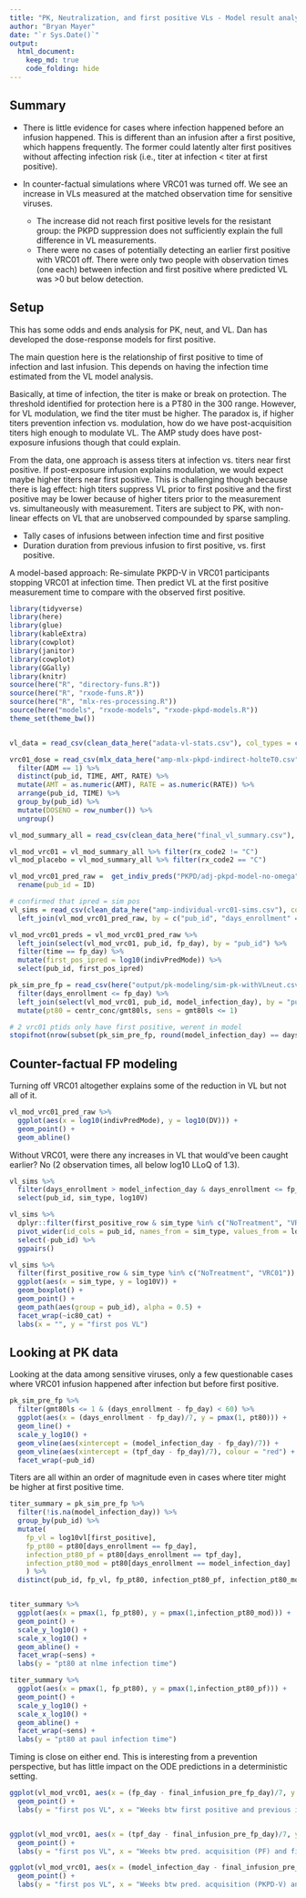 ```yaml
---
title: "PK, Neutralization, and first positive VLs - Model result analysis"
author: "Bryan Mayer"
date: "`r Sys.Date()`"
output: 
  html_document:
    keep_md: true
    code_folding: hide
---
```


## Summary

- There is little evidence for cases where infection happened before an infusion happened. This is different than an infusion after a first positive, which happens frequently. The former could latently alter first positives without affecting infection risk (i.e., titer at infection < titer at first positive).

- In counter-factual simulations where VRC01 was turned off. We see an increase in VLs measured at the matched observation time for sensitive viruses.
   - The increase did not reach first positive levels for the resistant group: the PKPD suppression does not sufficiently explain the full difference in VL measurements.
   - There were no cases of potentially detecting an earlier first positive with VRC01 off. There were only two people with observation times (one each) between infection and first positive where predicted VL was >0 but below detection.
  
## Setup

This has some odds and ends analysis for PK, neut, and VL. Dan has developed the dose-response models for first positive.

The main question here is the relationship of first positive to time of infection and last infusion. This depends on having the infection time estimated from the VL model analysis.

Basically, at time of infection, the titer is make or break on protection. The threshold identified for protection here is a PT80 in the 300 range. However, for VL modulation, we find the titer must be higher. The paradox is, if higher titers prevention infection vs. modulation, how do we have post-acquisition titers high enough to modulate VL. The AMP study does have post-exposure infusions though that could explain.

From the data, one approach is assess titers at infection vs. titers near first positive. If post-exposure infusion explains modulation, we would expect maybe higher titers near first positive. This is challenging though because there is lag effect: high titers suppress VL prior to first positive and the first positive may be lower because of higher titers prior to the measurement vs. simultaneously with measurement. Titers are subject to PK, with non-linear effects on VL that are unobserved compounded by sparse sampling.

 - Tally cases of infusions between infection time and first positive
 - Duration duration from previous infusion to first positive, vs. first positive.

A model-based approach: Re-simulate PKPD-V in VRC01 participants stopping VRC01 at infection time. Then predict VL at the first positive measurement time to compare with the observed first positive.

```r
library(tidyverse)
library(here)
library(glue)
library(kableExtra)
library(cowplot)
library(janitor)
library(cowplot)
library(GGally)
library(knitr)
source(here("R", "directory-funs.R"))
source(here("R", "rxode-funs.R"))
source(here("R", "mlx-res-processing.R"))
source(here("models", "rxode-models", "rxode-pkpd-models.R"))
theme_set(theme_bw())


vl_data = read_csv(clean_data_here("adata-vl-stats.csv"), col_types = cols()) 

vrc01_dose = read_csv(mlx_data_here("amp-mlx-pkpd-indirect-holteT0.csv"), col_types = cols()) %>%
  filter(ADM == 1) %>%
  distinct(pub_id, TIME, AMT, RATE) %>%
  mutate(AMT = as.numeric(AMT), RATE = as.numeric(RATE)) %>%
  arrange(pub_id, TIME) %>%
  group_by(pub_id) %>%
  mutate(DOSENO = row_number()) %>%
  ungroup()

vl_mod_summary_all = read_csv(clean_data_here("final_vl_summary.csv"), col_types = cols()) 

vl_mod_vrc01 = vl_mod_summary_all %>% filter(rx_code2 != "C")
vl_mod_placebo = vl_mod_summary_all %>% filter(rx_code2 == "C")

vl_mod_vrc01_pred_raw =  get_indiv_preds("PKPD/adj-pkpd-model-no-omega") %>%
  rename(pub_id = ID)

# confirmed that ipred = sim pos
vl_sims = read_csv(clean_data_here("amp-individual-vrc01-sims.csv"), col_types = cols()) %>%
  left_join(vl_mod_vrc01_pred_raw, by = c("pub_id", "days_enrollment" = "time"))

vl_mod_vrc01_preds = vl_mod_vrc01_pred_raw %>%
  left_join(select(vl_mod_vrc01, pub_id, fp_day), by = "pub_id") %>%
  filter(time == fp_day) %>%
  mutate(first_pos_ipred = log10(indivPredMode)) %>%
  select(pub_id, first_pos_ipred)

pk_sim_pre_fp = read_csv(here("output/pk-modeling/sim-pk-withVLneut.csv"), col_types = cols()) %>%
  filter(days_enrollment <= fp_day) %>%
  left_join(select(vl_mod_vrc01, pub_id, model_infection_day), by = "pub_id") %>%
  mutate(pt80 = centr_conc/gmt80ls, sens = gmt80ls <= 1)

# 2 vrc01 ptids only have first positive, werent in model
stopifnot(nrow(subset(pk_sim_pre_fp, round(model_infection_day) == days_enrollment)) == 96)

```

## Counter-factual FP modeling

Turning off VRC01 altogether explains some of the reduction in VL but not all of it.

```r
vl_mod_vrc01_pred_raw %>%
  ggplot(aes(x = log10(indivPredMode), y = log10(DV))) +
  geom_point() +
  geom_abline()


```

Without VRC01, were there any increases in VL that would've been caught earlier?
No (2 observation times, all below log10 LLoQ of 1.3).

```r
vl_sims %>%
  filter(days_enrollment > model_infection_day & days_enrollment <= fp_day & !first_positive_row & !is.na(DV)) %>% 
  select(pub_id, sim_type, log10V)
```

```r

vl_sims %>%
  dplyr::filter(first_positive_row & sim_type %in% c("NoTreatment", "VRC01")) %>%
  pivot_wider(id_cols = pub_id, names_from = sim_type, values_from = log10V) %>%
  select(-pub_id) %>%
  ggpairs()

```

```r

vl_sims %>%
  filter(first_positive_row & sim_type %in% c("NoTreatment", "VRC01")) %>%
  ggplot(aes(x = sim_type, y = log10V)) +
  geom_boxplot() +
  geom_point() +
  geom_path(aes(group = pub_id), alpha = 0.5) +
  facet_wrap(~ic80_cat) +
  labs(x = "", y = "first pos VL")

```

## Looking at PK data

Looking at the data among sensitive viruses, only a few questionable cases where VRC01 infusion happened after infection but before first positive. 

```r
pk_sim_pre_fp %>%
  filter(gmt80ls <= 1 & (days_enrollment - fp_day) < 60) %>%
  ggplot(aes(x = (days_enrollment - fp_day)/7, y = pmax(1, pt80))) +
  geom_line() +
  scale_y_log10() +
  geom_vline(aes(xintercept = (model_infection_day - fp_day)/7)) +
  geom_vline(aes(xintercept = (tpf_day - fp_day)/7), colour = "red") +
  facet_wrap(~pub_id) 


```

Titers are all within an order of magnitude even in cases where titer might be higher at first positive time.

```r

titer_summary = pk_sim_pre_fp %>%
  filter(!is.na(model_infection_day)) %>%
  group_by(pub_id) %>%
  mutate(
    fp_vl = log10vl[first_positive],
    fp_pt80 = pt80[days_enrollment == fp_day],
    infection_pt80_pf = pt80[days_enrollment == tpf_day],
    infection_pt80_mod = pt80[days_enrollment == model_infection_day] 
    ) %>%
  distinct(pub_id, fp_vl, fp_pt80, infection_pt80_pf, infection_pt80_mod, gmt80ls, sens) 


titer_summary %>%
  ggplot(aes(x = pmax(1, fp_pt80), y = pmax(1,infection_pt80_mod))) +
  geom_point() +
  scale_y_log10() +
  scale_x_log10() +
  geom_abline() +
  facet_wrap(~sens) +
  labs(y = "pt80 at nlme infection time")

titer_summary %>%
  ggplot(aes(x = pmax(1, fp_pt80), y = pmax(1,infection_pt80_pf))) +
  geom_point() +
  scale_y_log10() +
  scale_x_log10() +
  geom_abline() +
  facet_wrap(~sens) +
  labs(y = "pt80 at paul infection time")

```

Timing is close on either end. This is interesting from a prevention perspective, but has little impact on the ODE predictions in a deterministic setting.

```r

ggplot(vl_mod_vrc01, aes(x = (fp_day - final_infusion_pre_fp_day)/7, y = first_pos)) +
  geom_point() +
  labs(y = "first pos VL", x = "Weeks btw first positive and previous infusion")


ggplot(vl_mod_vrc01, aes(x = (tpf_day - final_infusion_pre_fp_day)/7, y = first_pos)) +
  geom_point() +
  labs(y = "first pos VL", x = "Weeks btw pred. acquisition (PF) and final infusion (pre-fp)")

ggplot(vl_mod_vrc01, aes(x = (model_infection_day - final_infusion_pre_fp_day)/7, y = first_pos)) +
  geom_point() +
  labs(y = "first pos VL", x = "Weeks btw pred. acquisition (PKPD-V) and final infusion (pre-fp, negative VL)")

```
